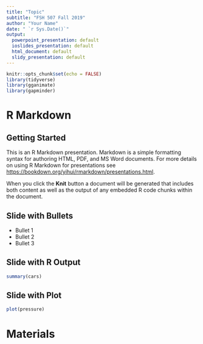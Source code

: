 ```yaml
---
title: "Topic"
subtitle: "FSH 507 Fall 2019"
author: "Your Name"
date: " `r Sys.Date()`"
output:
  powerpoint_presentation: default
  ioslides_presentation: default
  html_document: default
  slidy_presentation: default
---
```


```r
knitr::opts_chunk$set(echo = FALSE)
library(tidyverse)
library(gganimate)
library(gapminder)
```

# R Markdown

## Getting Started

This is an R Markdown presentation. Markdown is a simple formatting syntax for authoring HTML, PDF, and MS Word documents. For more details on using R Markdown for presentations see <https://bookdown.org/yihui/rmarkdown/presentations.html>.

When you click the **Knit** button a document will be generated that includes both content as well as the output of any embedded R code chunks within the document.

## Slide with Bullets

- Bullet 1
- Bullet 2
- Bullet 3

## Slide with R Output

```r
summary(cars)
```

## Slide with Plot

```r
plot(pressure)
```


# Materials



